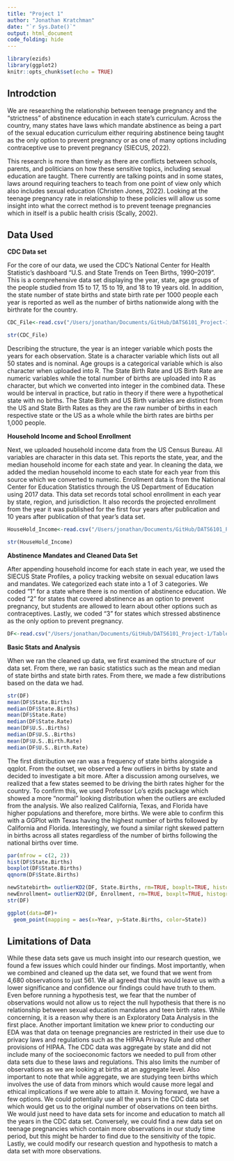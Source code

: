 ```yaml
---
title: "Project 1"
author: "Jonathan Kratchman"
date: "`r Sys.Date()`"
output: html_document
code_folding: hide
---
```


```r
library(ezids)
library(ggplot2)
knitr::opts_chunk$set(echo = TRUE)
```

## Introdction

  We are researching the relationship between teenage pregnancy and the "strictness" of abstinence education in each state's curriculum. Across the country, many states have laws which mandate abstinence as being a part of the sexual education curriculum either requiring abstinence being taught as the only option to prevent pregnancy or as one of many options including contraceptive use to prevent pregnancy (SIECUS, 2022).
  
  This research is more than timely as there are conflicts between schools, parents, and politicians on how these sensitive topics, including sexual education are taught. There currently are talking points and in some states, laws around requiring teachers to teach from one point of view only which also includes sexual education (Christen Jones, 2022). Looking at the teenage pregnancy rate in relationship to these policies will allow us some insight into what the correct method is to prevent teenage pregnancies which in itself is a public health crisis (Scally, 2002).
  
## Data Used
**CDC Data set**

  For the core of our data, we used the CDC's National Center for Health Statistic's dashboard "U.S. and State Trends on Teen Births, 1990–2019". This is a comprehensive data set displaying the year, state, age groups of the people studied from 15 to 17, 15 to 19, and 18 to 19 years old. In addition, the state number of state births and state birth rate per 1000 people each year is reported as well as the number of births nationwide along with the birthrate for the country. 
  
  
```r
CDC_File<-read.csv("/Users/jonathan/Documents/GitHub/DATS6101_Project-1/Tables/NCHS_-_U.S._and_State_Trends_on_Teen_Births.csv")

str(CDC_File)
```
 
  Describing the structure, the year is an integer variable which posts the years for each observation. State is a character variable which lists out all 50 states and is nominal. Age groups is a categorical variable which is also character when uploaded into R. The State Birth Rate and US Birth Rate are numeric variables while the total number of births are uploaded into R as character, but which we converted into integer in the combined data. These would be interval in practice, but ratio in theory if there were a hypothetical state with no births. The State Birth and US Birth variables are distinct from the US and State Birth Rates as they are the raw number of births in each respective state or the US as a whole while the birth rates are births per 1,000 people. 

**Household Income and School Enrollment**
  
  Next, we uploaded household income data from the US Census Bureau. All variables are character in this data set. This reports the state, year, and the median household income for each state and year. In cleaning the data, we added the median household income to each state for each year from this source which we converted to numeric. Enrollment data is from the National Center for Education Statistics through the US Department of Education using 2017 data. This data set records total school enrollment in each year by state, region, and jurisdiction. It also records the projected enrollment from the year it was published for the first four years after publication and 10 years after publication of that year's data set. 

```r
HouseHold_Income<-read.csv("/Users/jonathan/Documents/GitHub/DATS6101_Project-1/Tables/Median_Household_Income-h08.csv")

str(HouseHold_Income)
```

**Abstinence Mandates and Cleaned Data Set**

  After appending household income for each state in each year, we used the SIECUS State Profiles, a policy tracking website on sexual education laws and mandates. We categorized each state into a 1 of 3 categories. We coded "1" for a state where there is no mention of abstinence education. We coded "2" for states that covered abstinence as an option to prevent pregnancy, but students are allowed to learn about other options such as contraceptives. Lastly, we coded "3" for states which stressed abstinence as the only option to prevent pregnancy.

```r
DF<-read.csv("/Users/jonathan/Documents/GitHub/DATS6101_Project-1/Tables/Project1_data_clean.csv")
```


**Basic Stats and Analysis**

  When we ran the cleaned up data, we first examined the structure of our data set. From there, we ran basic statistics such as the mean and median of state births and state birth rates. From there, we made a few distributions based on the data we had. 
  
```r
str(DF)
mean(DF$State.Births)
median(DF$State.Births)
mean(DF$State.Rate)
median(DF$State.Rate)
mean(DF$U.S..Births)
median(DF$U.S..Births)
mean(DF$U.S..Birth.Rate)
median(DF$U.S..Birth.Rate)
```

The first distribution we ran was a frequency of state births alongside a qqplot. From the outset, we observed a few outliers in births by state and decided to investigate a bit more. After a discussion among ourselves, we realized that a few states seemed to be driving the birth rates higher for the country. To confirm this, we used Professor Lo's ezids package which showed a more "normal" looking distribution when the outliers are excluded from the analysis. We also realized California, Texas, and Florida have higher populations and therefore, more births. We were able to confirm this with a GGPlot with Texas having the highest number of births followed by California and Florida. Interestingly, we found a similar right skewed pattern in births across all states regardless of the number of births following the national births over time. 




```r
par(mfrow = c(2, 2))
hist(DF$State.Births)
boxplot(DF$State.Births)
qqnorm(DF$State.Births)

newStatebirth= outlierKD2(DF, State.Births, rm=TRUE, boxplt=TRUE, histogram=TRUE, qqplt=TRUE)
newEnrollment= outlierKD2(DF, Enrollment, rm=TRUE, boxplt=TRUE, histogram=TRUE, qqplt=TRUE)
str(DF)

ggplot(data=DF)+
  geom_point(mapping = aes(x=Year, y=State.Births, color=State))
```

## Limitations of Data

  While these data sets gave us much insight into our research question, we found a few issues which could hinder our findings. Most importantly, when we combined and cleaned up the data set, we found that we went from 4,680 observations to just 561. We all agreed that this would leave us with a lower significance and confidence our findings could have truth to them. Even before running a hypothesis test, we fear that the number of observations would not allow us to reject the null hypothesis that there is no relationship between sexual education mandates and teen birth rates. While concerning, it is a reason why there is an Exploratory Data Analysis in the first place. 
  Another important limitation we knew prior to conducting our EDA was that data on teenage pregnancies are restricted in their use due to privacy laws and regulations such as the HIPAA Privacy Rule and other provisions of HIPAA. The CDC data was aggregate by state and did not include many of the socioeconomic factors we needed to pull from other data sets due to these laws and regulations. This also limits the number of observations as we are looking at births at an aggregate level. Also important to note that while aggregate, we are studying teen births which involves the use of data from minors which would cause more legal and ethical implications if we were able to attain it. 
  Moving forward, we have a few options. We could potentially use all the years in the CDC data set which would get us to the original number of observations on teen births. We would just need to have data sets for income and education to match all the years in the CDC data set. Conversely, we could find a new data set on teenage pregnancies which contain more observations in our study time period, but this might be harder to find due to the sensitivity of the topic. Lastly, we could modify our research question and hypothesis to match a data set with more observations.